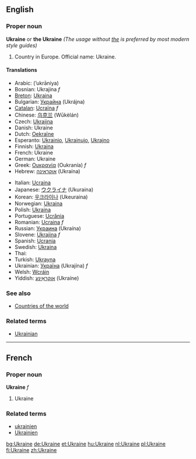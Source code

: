 ==English==

{{wikipedia}}
===Proper noun===
'''Ukraine''' or '''the Ukraine''' ''(The usage without <u>the</u> is preferred by most modern style guides)''

# Country in Europe. Official name: Ukraine.

====Translations====
{{top}}
*Arabic: {{ARchar|[[أوكرانيا]]}} (’ukrāniya)
*Bosnian: Ukrajina ''f''
*[[Breton]]: [[Ukraina]]
*Bulgarian: [[Украйна]] (Ukrájna)
*[[Catalan]]: [[Ucraïna]] ''f''
*Chinese: [[乌克兰]] (Wūkèlán)
*Czech: [[Ukrajina]]
*Danish: Ukraine
*Dutch: [[Oekraïne]]
*Esperanto: [[Ukrainio]], [[Ukrainujo]], [[Ukrajno]]
*Finnish: [[Ukraina]]
*French: Ukraine
*German: Ukraine
*Greek: [[Ουκρανία]] (Oukranía) ''f''
*Hebrew: [[אוקראינה]] (Ukraína)
{{mid}}
*Italian: [[Ucraina]]
*Japanese: [[ウクライナ]] (Ukuraina)
*Korean: [[우크라이나]] (Ukeuraina)
*Norwegian: [[Ukraina]]
*Polish: [[Ukraina]]
*Portuguese: [[Ucrânia]]
*Romanian: [[Ucraina]] ''f''
*Russian: [[Украина]] (Ukraína) {{f}}
*Slovene: [[Ukrajina]] ''f''
*Spanish: [[Ucrania]]
*Swedish: [[Ukraina]]
*Thai: {{THchar|[[ยูเครน]]}}
*Turkish: [[Ukrayna]]
*Ukrainian: [[Україна]] (Ukrajína) ''f''
*Welsh: [[Wcráin]]
*Yiddish: [[אוקראַינע]] (Ukraíne)
{{bottom}}

===See also===
*[[Countries of the world]]

===Related terms===
* [[Ukrainian]]


----

==French==
===Proper noun===
'''Ukraine''' ''f''

# Ukraine

===Related terms===
*[[ukrainien]]
*[[Ukrainien]]
[[bg:Ukraine]]
[[de:Ukraine]]
[[et:Ukraine]]
[[hu:Ukraine]]
[[nl:Ukraine]]
[[pl:Ukraine]]
[[fi:Ukraine]]
[[zh:Ukraine]]